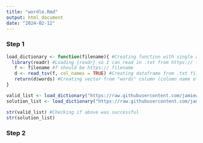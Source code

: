 ```yaml
---
title: "wordle.Rmd"
output: html_document
date: "2024-02-12"
---
```

### Step 1
```r
load_dictionary <- function(filename){ #Creating function with single argument, "filename"
  library(readr) #Loading {readr} so I can read in .txt from https:// filename
   f <- filename #f should be https:// filename
   d <- read_tsv(f, col_names = TRUE) #Creating dataframe from .txt file
   return(d$words) #Creating vector from "words" column (column name of single column in both .txt files)
}

valid_list <- load_dictionary("https://raw.githubusercontent.com/jamiewiener119/exercise-04/main/collins-scrabble-words-2019.txt") #Creating vector, valid_list, of valid words to guess
solution_list <- load_dictionary("https://raw.githubusercontent.com/jamiewiener119/exercise-04/main/google-10000-english-usa-no-swears.txt") #Creating vector, solution_list, of possible solution words

str(valid_list) #Checking if above was successful
str(solution_list)
```
### Step 2


